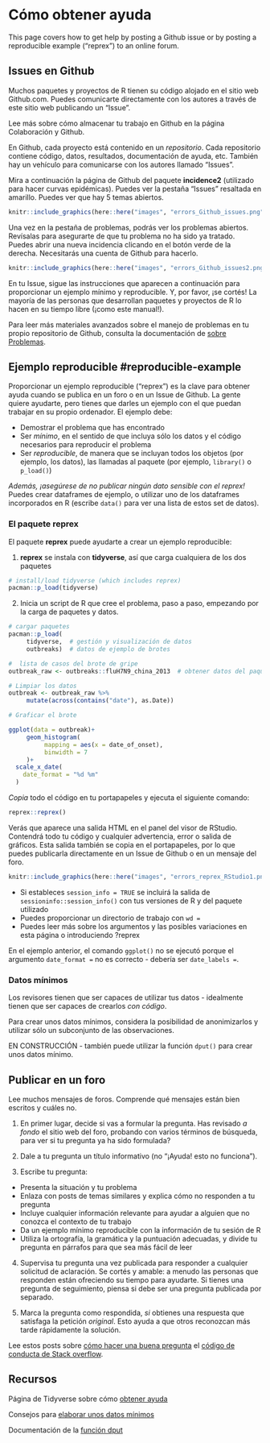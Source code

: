
# Cómo obtener ayuda {#getting-help}

This page covers how to get help by posting a Github issue or by posting a reproducible example ("reprex") to an online forum.  




## Issues en Github  {#github-issues}

Muchos paquetes y proyectos de R tienen su código alojado en el sitio web Github.com. Puedes comunicarte directamente con los autores a través de este sitio web publicando un "Issue".

Lee más sobre cómo almacenar tu trabajo en Github en la página [Colaboración y Github]{#version-control-and-collaboration-with-git-and-github}.

En Github, cada proyecto está contenido en un *repositorio*. Cada repositorio contiene código, datos, resultados, documentación de ayuda, etc. También hay un vehículo para comunicarse con los autores llamado "Issues".

Mira a continuación la página de Github del paquete **incidence2** (utilizado para hacer curvas epidémicas). Puedes ver la pestaña "Issues" resaltada en amarillo. Puedes ver que hay 5 temas abiertos.

```r
knitr::include_graphics(here::here("images", "errors_Github_issues.png"))
```

Una vez en la pestaña de problemas, podrás ver los problemas abiertos. Revísalas para asegurarte de que tu problema no ha sido ya tratado. Puedes abrir una nueva incidencia clicando en el botón verde de la derecha. Necesitarás una cuenta de Github para hacerlo.

```r
knitr::include_graphics(here::here("images", "errors_Github_issues2.png"))
```


  
En tu Issue, sigue las instrucciones que aparecen a continuación para proporcionar un ejemplo mínimo y reproducible. Y, por favor, ¡se cortés! La mayoría de las personas que desarrollan paquetes y proyectos de R lo hacen en su tiempo libre (¡como este manual!).

Para leer más materiales avanzados sobre el manejo de problemas en tu propio repositorio de Github, consulta la documentación de [sobre Problemas](https://guides.github.com/features/issues/).



## Ejemplo reproducible  #reproducible-example

Proporcionar un ejemplo reproducible ("reprex") es la clave para obtener ayuda cuando se publica en un foro o en un Issue de Github. La gente quiere ayudarte, pero tienes que darles un ejemplo con el que puedan trabajar en su propio ordenador. El ejemplo debe:

* Demostrar el problema que has encontrado
* Ser *mínimo*, en el sentido de que incluya sólo los datos y el código necesarios para reproducir el problema
* Ser *reproducible*, de manera que se incluyan todos los objetos (por ejemplo, los datos), las llamadas al paquete (por ejemplo, `library()` o `p_load()`)

*Además, ¡asegúrese de no publicar ningún dato sensible con el reprex!* Puedes crear dataframes de ejemplo, o utilizar uno de los dataframes incorporados en R (escribe `data()` para ver una lista de estos set de datos).



### El paquete **reprex** {.unnumbered}  


El paquete **reprex** puede ayudarte a crear un ejemplo reproducible:

1.  **reprex** se instala con **tidyverse**, así que carga cualquiera de los dos paquetes

```r
# install/load tidyverse (which includes reprex)
pacman::p_load(tidyverse)
```

2.  Inicia un script de R que cree el problema, paso a paso, empezando por la carga de paquetes y datos.

```r
# cargar paquetes
pacman::p_load(
     tidyverse,  # gestión y visualización de datos
     outbreaks)  # datos de ejemplo de brotes

#  lista de casos del brote de gripe
outbreak_raw <- outbreaks::fluH7N9_china_2013  # obtener datos del paquete de brotes

# Limpiar los datos
outbreak <- outbreak_raw %>% 
     mutate(across(contains("date"), as.Date))

# Graficar el brote

ggplot(data = outbreak)+
     geom_histogram(
          mapping = aes(x = date_of_onset),
          binwidth = 7
     )+
  scale_x_date(
    date_format = "%d %m"
  )

```
*Copia* todo el código en tu portapapeles y ejecuta el siguiente comando:

```r
reprex::reprex()
```

Verás que aparece una salida HTML en el panel del visor de RStudio. Contendrá todo tu código y cualquier advertencia, error o salida de gráficos. Esta salida también se copia en el portapapeles, por lo que puedes publicarla directamente en un Issue de Github o en un mensaje del foro. 

```r
knitr::include_graphics(here::here("images", "errors_reprex_RStudio1.png"))
```


* Si estableces `session_info = TRUE` se incluirá la salida de `sessioninfo::session_info()` con tus versiones de R y del paquete utilizado
* Puedes proporcionar un directorio de trabajo con ` wd = `
* Puedes leer más sobre los argumentos y las posibles variaciones en esta página o introduciendo ?reprex

En el ejemplo anterior, el comando `ggplot()` no se ejecutó porque el argumento `date_format = ` no es correcto - debería ser `date_labels = `.


### Datos mínimos {.unnumbered}  

Los revisores tienen que ser capaces de utilizar tus datos - idealmente tienen que ser capaces de crearlos *con código*.

Para crear unos datos mínimos, considera la posibilidad de anonimizarlos y utilizar sólo un subconjunto de las observaciones.

EN CONSTRUCCIÓN - también puede utilizar la función `dput()` para crear unos datos mínimo.




## Publicar en un foro  {#posting-to-a-forum}

Lee muchos mensajes de foros. Comprende qué mensajes están bien escritos y cuáles no.

1)  En primer lugar, decide si vas a formular la pregunta. Has revisado *a fondo* el sitio web del foro, probando con varios términos de búsqueda, para ver si tu pregunta ya ha sido formulada?

2)  Dale a tu pregunta un título informativo (no "¡Ayuda! esto no funciona").

3)  Escribe tu pregunta:

* Presenta la situación y tu problema
* Enlaza con posts de temas similares y explica cómo no responden a tu pregunta
* Incluye cualquier información relevante para ayudar a alguien que no conozca el contexto de tu trabajo
* Da un ejemplo mínimo reproducible con la información de tu sesión de R
* Utiliza la ortografía, la gramática y la puntuación adecuadas, y divide tu pregunta en párrafos para que sea más fácil de leer

4)  Supervisa tu pregunta una vez publicada para responder a cualquier solicitud de aclaración. Se cortés y amable: a menudo las personas que responden están ofreciendo su tiempo para ayudarte. Si tienes una pregunta de seguimiento, piensa si debe ser una pregunta publicada por separado.

5)  Marca la pregunta como respondida, *si* obtienes una respuesta que satisfaga la petición *original*. Esto ayuda a que otros reconozcan más tarde rápidamente la solución.

Lee estos posts sobre [cómo hacer una buena pregunta](https://stackoverflow.com/help/how-to-ask) el [código de conducta de Stack overflow](https://stackoverflow.com/conduct).


<!-- ======================================================= -->
## Recursos {#resources-40}

Página de Tidyverse sobre cómo [obtener ayuda](https://www.tidyverse.org/help/#:~:text=When%20you%20want%20to%20make,to%20load%20the%20reprex%20package.&text=Enter%20reprex()%20in%20the,preview%20of%20your%20rendered%20reprex.)

Consejos para [elaborar unos datos mínimos](https://xiangxing98.github.io/R_Learning/R_Reproducible.nb.html#producing-a-minimal-dataset)

Documentación de la [función dput](https://www.rdocumentation.org/packages/base/versions/3.6.2/topics/dput)
